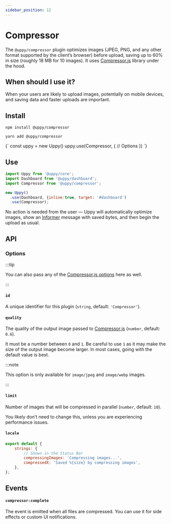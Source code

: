 ```yaml
---
sidebar_position: 12
---
```




# Compressor

The `@uppy/compressor` plugin optimizes images (JPEG, PNG, and any other format
supported by the client’s browser) before upload, saving up to 60% in size
(roughly 18 MB for 10 images). It uses [Compressor.js][] library under the hood.

## When should I use it?

When your users are likely to upload images, potentially on mobile devices, and
saving data and faster uploads are important.

## Install

<Tabs>
  <TabItem value="npm" label="NPM" default>

```shell
npm install @uppy/compressor
```

  </TabItem>

  <TabItem value="yarn" label="Yarn">

```shell
yarn add @uppy/compressor
```

  </TabItem>

  <TabItem value="cdn" label="CDN">
    <UppyCdnExample>
      {`
        const uppy = new Uppy()
        uppy.use(Compressor, {
          // Options
        })
      `}
    </UppyCdnExample>
  </TabItem>
</Tabs>

## Use

```js {7} showLineNumbers
import Uppy from '@uppy/core';
import Dashboard from '@uppy/dashboard';
import Compressor from '@uppy/compressor';

new Uppy()
  .use(Dashboard, {inline:true, target: '#dashboard')
  .use(Compressor);
```

No action is needed from the user — Uppy will automatically optimize images,
show an [Informer](/docs/user-interfaces/elements/informer) message with saved
bytes, and then begin the upload as usual.

## API

### Options

:::tip

You can also pass any of the [Compressor.js options][] here as well.

:::

#### `id`

A unique identifier for this plugin (`string`, default: `'Compressor'`).

#### `quality`

The quality of the output image passed to [Compressor.js][] (`number`, default:
`0.6`).

It must be a number between `0` and `1`. Be careful to use `1` as it may make
the size of the output image become larger. In most cases, going with the
default value is best.

:::note

This option is only available for `image/jpeg` and `image/webp` images.

:::

#### `limit`

Number of images that will be compressed in parallel (`number`, default: `10`).

You likely don’t need to change this, unless you are experiencing performance
issues.

#### `locale`

```js
export default {
	strings: {
		// Shown in the Status Bar
		compressingImages: 'Compressing images...',
		compressedX: 'Saved %{size} by compressing images',
	},
};
```

## Events

#### `compressor:complete`

The event is emitted when all files are compressed. You can use it for side
effects or custom UI notifications.

[compressor.js]: https://github.com/fengyuanchen/compressorjs
[compressor.js options]: https://github.com/fengyuanchen/compressorjs#options
